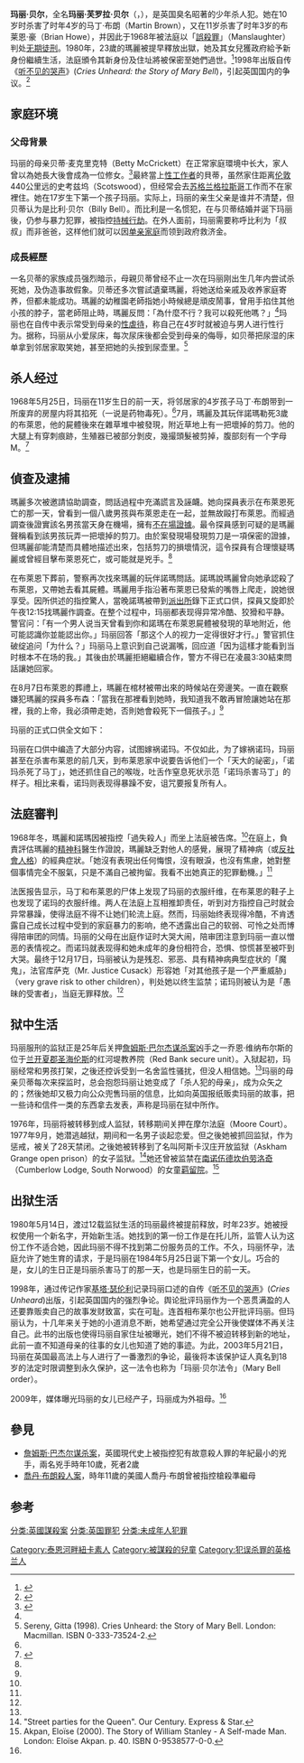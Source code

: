 {{Infobox serial killer
| name               = 玛丽·芙罗拉·贝尔<br />Mary Bell
| image              = <!--英語維基可見>Mary-bell-wiki.jpg<-->
| image_size         =
| image_caption      = 1968年被逮捕时的留影
| birth_date         = {{Birth date and age|df=yes|1957|5|26}}
| birth_place        = [[英国|英国]][[英格兰|英格兰]][[泰恩河畔纽卡斯尔|泰恩河畔纽卡斯尔]]
| death_date         = 
| death_place        = 
| alias              = 泰恩河掐喉手（The Tyneside Strangler）
| conviction         = 誤殺
| penalty = [[無期徒刑|無期徒刑]]
| criminal status = 提早释放（歷12年监禁）
| occupation         =
| spouse             =
| parents            = 贝蒂·麦克里克特（Betty McCrickett）
| children           = 1
| date= 1968年
| fatalities=2
}}
'''玛丽·贝尔'''，全名'''玛丽·芙罗拉·贝尔'''（{{lang-en|Mary Flora Bell}}，{{bd|1957年|5月26日}}），是英国臭名昭著的少年杀人犯。她在10岁时杀害了时年4岁的马丁·布朗（Martin Brown），又在11岁杀害了时年3岁的布莱恩·豪（Brian Howe），并因此于1968年被法庭以「[[誤殺|誤殺罪]]」（Manslaughter）判处[[无期徒刑|无期徒刑]]。1980年，23歲的瑪麗被提早釋放出獄，她及其女兒獲政府給予新身份繼續生活，法庭頒令其新身份及住址將被保密至她們過世。<ref name=grandma>{{cite news|url=http://www.dailymail.co.uk/news/article-1110123/Child-killer-Mary-Bell-grandmother-51-But-I-left-grief-says-victims-mother.html|title=Child killer Mary Bell becomes a grandmother at 51: But all I have left is grief, says victim's mother|date=2009-01-09|publisher=Dailymail|accessdate=2017-07-16|archive-date=2016-12-31|archive-url=https://web.archive.org/web/20161231054926/http://www.dailymail.co.uk/news/article-1110123/Child-killer-Mary-Bell-grandmother-51-But-I-left-grief-says-victims-mother.html|dead-url=no}}</ref>1998年出版自传《[[听不见的哭声|听不见的哭声]]》(''Cries Unheard: the Story of Mary Bell'')，引起英国国内的争议。<ref name="BBCNews1">{{cite news|url=http://news.bbc.co.uk/onthisday/hi/dates/stories/december/17/newsid_3261000/3261087.stm|title=17 December: 1968: Mary Bell found guilty of double killing|work=BBC On This Day|publisher=BBC News|accessdate=2010-05-12|date=1968-12-17|archive-date=2007-12-19|archive-url=https://web.archive.org/web/20071219163425/http://news.bbc.co.uk/onthisday/hi/dates/stories/december/17/newsid_3261000/3261087.stm|dead-url=no}}</ref>

==家庭环境==
===父母背景===
玛丽的母亲贝蒂·麦克里克特（Betty McCrickett）在正常家庭環境中长大，家人曾以為她長大後會成為一位修女。<ref name=12m>{{cite book|author=Scott Black|title=True Crime: 12 Most Notorious Murder Stories|url=https://books.google.com/books?id=dC-CBAAAQBAJ&pg=PT35|publisher=Nischal Hegde|pages=35–|id=GGKEY:Y4WN8QG3XBZ}}</ref>最終當上[[性工作者|性工作者]]的貝蒂，虽然家住距离[[伦敦|伦敦]]440公里远的史考兹坞（Scotswood），但经常会去[[苏格兰|苏格兰]][[格拉斯哥|格拉斯哥]]工作而不在家裡住。她在17岁生下第一个孩子玛丽。实际上，玛丽的亲生父亲是谁并不清楚，但贝蒂认为是比利·贝尔（Billy Bell）。而比利是一名惯犯，在与贝蒂结婚并诞下玛丽後，仍参与暴力犯罪，被指控[[持械行劫|持械行劫]]。在外人面前，玛丽需要称呼比利为「叔叔」而非爸爸，这样他们就可以因[[单亲家庭|单亲家庭]]而领到政府救济金。

=== 成長經歷 ===
一名贝蒂的家族成员强烈暗示，母親贝蒂曾经不止一次在玛丽刚出生几年内尝试杀死她，及伪造事故假象。贝蒂还多次嘗試遺棄瑪麗，将她送给亲戚及收养家庭寄养，但都未能成功。瑪麗的幼稚園老師指她小時候總是頑皮鬧事，曾用手掐住其他小孩的脖子，當老師阻止時，瑪麗反問：「為什麼不行？我可以殺死他嗎？」<ref name=12m/>玛丽也在自传中表示常受到母亲的[[性虐待|性虐待]]，称自己在4岁时就被迫与男人进行性行为。据称，玛丽从小爱尿床，每次尿床後都会受到母亲的侮辱，如贝蒂把尿湿的床单拿到邻居家取笑她，甚至把她的头按到尿壶里。<ref name="听不见的哭声">Sereny, Gitta (1998). Cries Unheard: the Story of Mary Bell. London: Macmillan. ISBN 0-333-73524-2.</ref>

==杀人经过==
1968年5月25日，玛丽在11岁生日的前一天，将邻居家的4岁孩子马丁·布朗带到一所废弃的房屋内将其掐死（一说是药物毒死）。<ref name=BBCNews1/>7月，瑪麗及其玩伴諾瑪勒死3歲的布萊恩，他的屍體後來在雜草堆中被發現，附近草地上有一把壞掉的剪刀。他的大腿上有穿刺痕跡，生殖器已被部分剝皮，幾撮頭髮被剪掉，腹部刻有一个字母M。<ref name="Sereny2013">{{cite book|author=Gitta Sereny|title=The Case Of Mary Bell: A Portrait of a Child Who Murdered|url=https://books.google.com/books?id=FsB1vP0pzNUC&pg=PA65|date=2013-03-31|publisher=Random House|isbn=978-1-4464-4965-3|pages=65–}}</ref>

==偵查及逮捕==
瑪麗多次被邀請協助調查，問話過程中充滿謊言及誣衊。她向探員表示在布萊恩死亡的那一天，曾看到一個八歲男孩與布萊恩走在一起，並無故毆打布萊恩。而經過調查後證實該名男孩當天身在機場，擁有[[不在場證據|不在場證據]]。最令探員感到可疑的是瑪麗聲稱看到該男孩玩弄一把壞掉的剪刀。由於案發現場發現剪刀是一項保密的證據，但瑪麗卻能清楚而具體地描述出來，包括剪刀的損壞情況，這令探員有合理懷疑瑪麗或曾經目擊布萊恩死亡，或可能就是兇手。<ref name=Sereny2013/>

在布萊恩下葬前，警察再次找來瑪麗的玩伴諾瑪問話。諾瑪說瑪麗曾向她承認殺了布萊恩，又帶她去看其屍體。瑪麗用手指沿著布萊恩已發紫的嘴唇上爬走，說她​​很享受。因所供述的指控驚人，當晚諾瑪被帶到[[派出所|派出所]]錄下正式口供，探員又旋即於午夜12:15找瑪麗作調查。在整个过程中，玛丽都表现得异常冷酷、狡猾和平静。警官问：「有一个男人说当天曾看到你和諾瑪在布萊恩屍體被發現的草地附近，他可能認識你並能認出你。」玛丽回答「那这个人的视力一定得很好才行。」警官抓住破绽追问「为什么？」玛丽马上意识到自己说漏嘴，回应道「因为這樣才能看到当时根本不在场的我。」其後由於瑪麗拒絕繼續合作，警方不得已在凌晨3:30結束問話讓她回家。

在8月7日布萊恩的葬禮上，瑪麗在棺材被帶出來的時候站在旁邊笑。一直在觀察嫌犯瑪麗的探員多布森：「當我在那裡看到她時，我知道我不敢再冒險讓她站在那裡，我的上帝，我必須帶走她，否則她會殺死下一個孩子。」<ref name=Sereny2013/>

玛丽的正式口供全文如下：
{{cquote|那天，我、诺玛和布莱恩三人在铁轨附近玩，后来不知为何诺玛和布莱恩突然打起架来，失去理智的诺玛像疯子一样掐着布莱恩的脖子，还扯着他的头撞，我极力劝阻，她反而向我大吼。布莱恩的脸逐渐发青，最后发黑。我跟诺玛说，这件事可是跟我没关系的。诺玛就威胁我说，如果你敢说出去，我就以同样的方法对付你。她回家后还笑嘻嘻地对我说，这是第一次杀人，但不会是最后一次。
後来，我和诺玛帮柏特找布莱恩，我本想让柏特发现尸体的，但诺玛坚持说布莱恩不会在那里。布莱恩的尸体被发现后，诺玛曾问我愿不愿意和她逃跑，我说我不愿意。}}

玛丽在口供中编造了大部分内容，试图嫁祸诺玛。不仅如此，为了嫁祸诺玛，玛丽甚至在杀害布莱恩的前几天，到布莱恩家中说要告诉他们一个「天大的祕密」，「诺玛杀死了马丁」，她还抓住自己的喉咙，吐舌作窒息死状示范「诺玛杀害马丁」的样子。相比来看，诺玛则表现得暴躁不安，诅咒要报复所有人。

== 法庭審判 ==
1968年冬，瑪麗和諾瑪因被指控「過失殺人」而坐上法庭被告席。<ref name=BBCNews1/>在庭上，負責評估瑪麗的[[精神科|精神科]]醫生作證說，瑪麗缺乏對他人的感覺，展現了精神病（或[[反社會人格|反社會人格]]）的經典症狀。「她沒有表現出任何悔恨，沒有眼淚，也沒有焦慮，她對整個事情完全不服氣，只是不滿自己被拘留。我看不出她真正的犯罪動機。」<ref name=12m/>

法医报告显示，马丁和布莱恩的尸体上发现了玛丽的衣服纤维，在布莱恩的鞋子上也发现了诺玛的衣服纤维。两人在法庭上互相推卸责任，听到对方指控自己时就会异常暴躁，使得法庭不得不让她们轮流上庭。然而，玛丽始终表现得冷酷，不肯透露自己成长过程中受到的家庭暴力的影响，绝不透露出自己的软弱、可怜之处而博得陪审团的同情。玛丽的父母在出庭作证时大哭大闹，陪审团注意到玛丽一直以憎恶的表情视之。而诺玛就表现得和她未成年的身份相符合，恐惧、惊慌甚至被吓到大哭。最终于12月17日，玛丽被认为是残忍、邪恶、具有精神病典型症状的「魔鬼」，法官库萨克（Mr. Justice Cusack）形容她「对其他孩子是一个严重威胁」（very grave risk to other children），判处她以终生监禁；诺玛则被认为是「愚昧的受害者」，当庭无罪释放。<ref name="BBCNews1"/>

==狱中生活==
玛丽服刑的监狱正是25年后关押[[詹姆斯·巴尔杰谋杀案|詹姆斯·巴尔杰谋杀案]]凶手之一乔恩·维纳布尔斯的位于[[兰开夏郡|兰开夏郡]][[圣海伦斯|圣海伦斯]]的红河堤教养院（Red Bank secure unit）。入狱起初，玛丽经常和男孩打架，之後还控诉受到一名舍监性骚扰，但没人相信她。<ref name="BBCNews1"/>玛丽的母亲贝蒂每次来探监时，总会抱怨玛丽让她变成了「杀人犯的母亲」，成为众矢之的；然後她却又极力向公众兜售玛丽的信息，比如向英国报纸贩卖玛丽的故事，把一些诗和信件一类的东西拿去发表，声称是玛丽在狱中所作。

1976年，玛丽将被转移到成人监狱，转移期间关押在摩尔法庭{{link-en|不设防监狱|open prison|開放監獄}}（Moore Court）。1977年9月，她潜逃越狱，期间和一名男子谈起恋爱。但之後她被抓回监狱，作为惩戒，被关了28天禁闭。之後她被转移到了名叫阿斯卡汉庄开放监狱（Askham Grange open prison）的女子监狱。<ref name="spfq">"Street parties for the Queen". Our Century. Express & Star.</ref>她还曾被监禁在[[南诺伍德|南诺伍德]][[坎伯劳洛奇|坎伯劳洛奇]]（Cumberlow Lodge, South Norwood）的女童[[羁留院|羁留院]]。<ref name="tsows">Akpan, Eloïse (2000). The Story of William Stanley - A Self-made Man. London: Eloïse Akpan. p. 40. ISBN 0-9538577-0-0.</ref>

==出狱生活==
1980年5月14日，渡过12载监狱生活的玛丽最终被提前释放，时年23岁。她被授权使用一个新名字，开始新生活。她找到的第一份工作是在托儿所，监管人认为这份工作不适合她，因此玛丽不得不找到第二份服务员的工作。不久，玛丽怀孕，法庭允许了她生育的请求，于是玛丽在1984年5月25日诞下第一个女儿。巧合的是，女儿的生日正是玛丽杀害马丁的那一天，也是玛丽生日的前一天。

1998年，通过传记作家[[基塔·瑟伦利|基塔·瑟伦利]]记录玛丽口述的自传《[[听不见的哭声|听不见的哭声]]》(''Cries Unheard'')出版，引起英国国内的强烈争论。舆论批评玛丽作为一个恶贯满盈的人还要靠贩卖自己的故事发财致富，实在可耻。连首相布莱尔也公开批评玛丽。但玛丽认为，十几年来关于她的小道消息不断，她希望通过完全公开後使媒体不再关注自己。此书的出版也使得玛丽自家住址被曝光，她们不得不被迫转移到新的地址，此前一直不知道母亲的往事的女儿也知道了她的事迹。为此，2003年5月21日，玛丽在英国最高法上与人进行了一番激烈的争论，最後将本该保护证人真名到18岁的法定时限调整到永久保护，这一法令也称为「玛丽·贝尔法令」（Mary Bell order）。

2009年，媒体曝光玛丽的女儿已经产子，玛丽成为外祖母。<ref name=grandma/>

==參見==
*[[詹姆斯·巴杰尔谋杀案|詹姆斯·巴杰尔谋杀案]]，英國現代史上被指控犯有故意殺人罪的年紀最小的兇手，兩名兇手時年10歲，死者2歲
*[[喬丹·布朗殺人案|喬丹·布朗殺人案]]，時年11歲的美國人喬丹·布朗曾被指控槍殺準繼母

==参考==
{{Reflist}}

{{DEFAULTSORT:Bell, Mary}}
[[Category:泰恩河畔紐卡素人|Category:泰恩河畔紐卡素人]]
[[分类:英國謀殺案|分类:英國謀殺案]]
[[分类:英国罪犯|分类:英国罪犯]]
[[分类:未成年人犯罪|分类:未成年人犯罪]]
[[Category:被謀殺的兒童|Category:被謀殺的兒童]]
[[Category:犯误杀罪的英格兰人|Category:犯误杀罪的英格兰人]]
{{Authority control}}